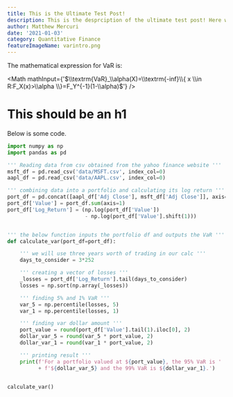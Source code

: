 ```yaml
---
title: This is the Ultimate Test Post!
description: This is the desprciption of the ultimate test post! Here we have it!
author: Matthew Mercuri
date: '2021-01-03'
category: Quantitative Finance
featureImageName: varintro.png
---
```


The mathematical expression for VaR is:

<Math mathInput={'$\\textrm{VaR}_\\alpha(X)=\\textrm{-inf}\\{ x \\in R:F_X(x)>\\alpha \\}=F_Y^{-1}(1-\\alpha)$'} />

# This should be an h1

Below is some code.

```python
import numpy as np
import pandas as pd

''' Reading data from csv obtained from the yahoo finance website '''
msft_df = pd.read_csv('data/MSFT.csv', index_col=0)
aapl_df = pd.read_csv('data/AAPL.csv', index_col=0)

''' combining data into a portfolio and calculating its log return '''
port_df = pd.concat([aapl_df['Adj Close'], msft_df['Adj Close']], axis=1)
port_df['Value'] = port_df.sum(axis=1)
port_df['Log_Return'] = (np.log(port_df['Value'])
                         - np.log(port_df['Value'].shift(1)))


''' the below function inputs the portfolio df and outputs the VaR '''
def calculate_var(port_df=port_df):

    ''' we will use three years worth of trading in our calc '''
    days_to_consider = 3*252

    ''' creating a vector of losses '''
    _losses = port_df['Log_Return'].tail(days_to_consider)
    losses = np.sort(np.array(_losses))

    ''' finding 5% and 1% VaR '''
    var_5 = np.percentile(losses, 5)
    var_1 = np.percentile(losses, 1)

    ''' finding var dollar amount '''
    port_value = round(port_df['Value'].tail(1).iloc[0], 2)
    dollar_var_5 = round(var_5 * port_value, 2)
    dollar_var_1 = round(var_1 * port_value, 2)

    ''' printing result '''
    print(f'For a portfolio valued at ${port_value}, the 95% VaR is '
          + f'${dollar_var_5} and the 99% VaR is ${dollar_var_1}.')


calculate_var()
```
